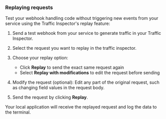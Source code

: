 ### Replaying requests

Test your webhook handling code without triggering new events from your service using the Traffic Inspector's replay feature:

1. Send a test webhook from your service to generate traffic in your Traffic Inspector.

1. Select the request you want to replay in the traffic inspector.

1. Choose your replay option:

   - Click **Replay** to send the exact same request again
   - Select **Replay with modifications** to edit the request before sending

1. Modify the request (optional): Edit any part of the original request, such as changing field values in the request body.

1. Send the request by clicking **Replay**.

Your local application will receive the replayed request and log the data to the terminal.
